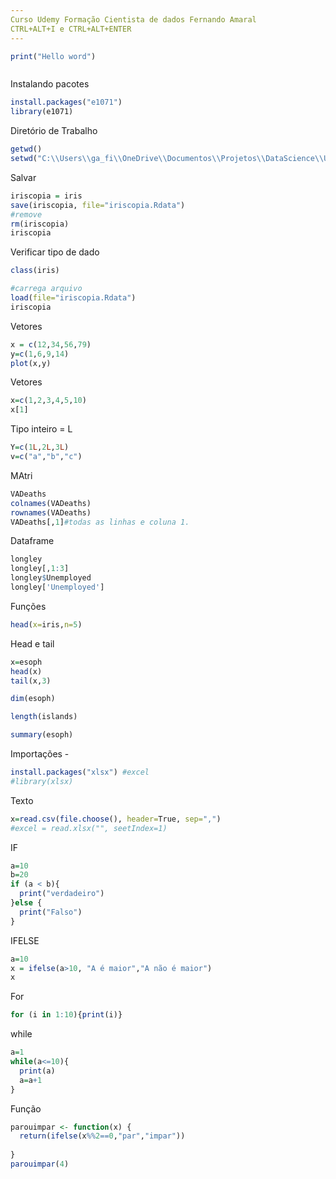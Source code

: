 ```yaml
---
Curso Udemy Formação Cientista de dados Fernando Amaral
CTRL+ALT+I e CTRL+ALT+ENTER
---
```


```r
print("Hello word")
```


```r
```
Instalando pacotes

```r
install.packages("e1071")
library(e1071)
```
Diretório de Trabalho
```r
getwd()
setwd("C:\\Users\\ga_fi\\OneDrive\\Documentos\\Projetos\\DataScience\\Udemy\\Pratica_R")
```
Salvar
```r
iriscopia = iris
save(iriscopia, file="iriscopia.Rdata")
#remove
rm(iriscopia)
iriscopia
```

Verificar tipo de dado

```r
class(iris)
```
```r
#carrega arquivo
load(file="iriscopia.Rdata")
iriscopia

```
Vetores
```r
x = c(12,34,56,79)
y=c(1,6,9,14)
plot(x,y)
```
Vetores
```r
x=c(1,2,3,4,5,10)
x[1]
```

Tipo inteiro = L
```r
Y=c(1L,2L,3L)
v=c("a","b","c")
```
MAtri
```r
VADeaths
colnames(VADeaths)
rownames(VADeaths)
VADeaths[,1]#todas as linhas e coluna 1.
```
Dataframe
```r
longley
longley[,1:3]
longley$Unemployed
longley['Unemployed']
```

Funções
```r
head(x=iris,n=5)
```
Head e tail
```r
x=esoph
head(x)
tail(x,3)

```
```r
dim(esoph)
```
```r
length(islands)
```
```r
summary(esoph)
```
Importações - 
```r
install.packages("xlsx") #excel
#library(xlsx)
```
Texto
```r
x=read.csv(file.choose(), header=True, sep=",")
#excel = read.xlsx("", seetIndex=1)
```
IF
```r
a=10
b=20
if (a < b){
  print("verdadeiro")
}else {
  print("Falso")
}
```
IFELSE
```r
a=10
x = ifelse(a>10, "A é maior","A não é maior")
x
```
For
```r
for (i in 1:10){print(i)}
```
while
```r
a=1
while(a<=10){
  print(a)
  a=a+1
}
```
Função
```r
parouimpar <- function(x) {
  return(ifelse(x%%2==0,"par","impar"))
  
}
parouimpar(4)

```

